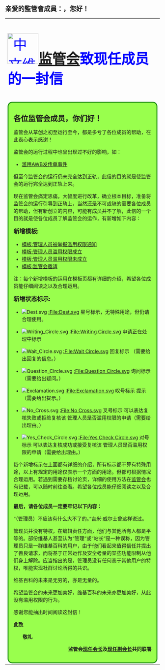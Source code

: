 == 亲爱的監管會成員：{{PAGENAME}}，您好！ == 
{| align="center" style="width:{{{width|100%}}}; margin-top:.5em; padding-top: 1em; padding-left: 1em; background: transparent; border:{{{border|solid medium lightblue}}}; -moz-border-radius: {{{radius|15px}}};-webkit-border-radius: {{{radius|15px}}};"      
| 
<div class="center" style="color:blue;font-size: 45px;">[[File:Wikipedia-logo-v2-zh.svg|100px|中文维基百科]]'''[[Wikipedia:监管会|监管会]]致现任成员的一封信'''</div>
 
<div style="border: 3px solid #138808; background: #99FF4D; padding: 1em; -moz-border-radius: 15px; -webkit-border-radius: 15px; border-radius: 15px;">

<span style="font-size:150%;"> '''各位监管会成员，你们好！'''</span>

监管会从草创之初至运行至今，都是多亏了各位成员的帮助，在此衷心表示感谢！

监管会的运行过程中也曾出现过不好的影响，如：

* [[Wikipedia_talk:監管會#請監管會勿濫用AWB發傳單|滥用AWB发传单事件]]

但至今监管会的运行仍未完全达到正轨，此信的目的就是使监管会的运行完全达到正轨上来。

现在监管会痛定思痛，大幅度进行改革，确立根本目标，准备将监管会的运行引导到正轨上，当然还是不可或缺的需要各位成员的帮助，但有新创立的内容，可能有成员并不了解，此信的一个目的就是使各位成员了解监管会的运作，有新增如下内容：



<big>'''新增模板:'''</big>


* [[模板:管理人员被举报滥用权限通知]]
* [[模板:管理人员滥用权限成立]]
* [[模板:管理人员滥用权限未成立]]
* [[模板:监管会邀请]]



注：每个新增模板的运用在模板页都有详细的介绍，希望各位成员能仔细阅读之以及合理运用。



<big>'''新增状态标示:'''</big>


* [[File:Dest.svg]]   [[:File:Dest.svg]]   星号标示，无特殊用途，但仍请合理使用。

* [[File:Writing Circle.svg]]   [[:File:Writing Circle.svg]]   申请正在处理中标示  

* [[File:Wait Circle.svg]]   [[:File:Wait Circle.svg]]   回复标示  （需要给出回复的信息。）

* [[File:Question Circle.svg]]   [[:File:Question Circle.svg]]   询问标示  （需要给出疑问。）

* [[File:Exclamation.svg]]   [[:File:Exclamation.svg]]   叹号标示  提示（需要给出提示。）

* [[File:No Cross.svg]]   [[:File:No Cross.svg]]   叉号标示  可以表达复核失败或拒绝复核该 管理人员是否滥用权限的申请（需要给出理由。）

* [[File:Yes Check Circle.svg]]   [[:File:Yes Check Circle.svg]]   对号标示   可以表达复核成功或接受复核该 管理人员是否滥用权限的申请（需要给出理由。）


每个新增标示在上面都有详细的介绍，所有标示都不算有特殊用途，以上有规定的用途仅表示一个方面的用途。但都可根据情况合理运用。若遇到需要存档讨论页，详细的使用方法在[[wikipedia:监管会|监管会]]也有记载，可以随时前往查看。希望各位成员能仔细阅读之以及合理运用。



'''最后，请各位成员一定要牢记以下内容：'''


“（管理员）不应该有什么大不了的。”吉米·威尔士曾这样说过。

管理员并没有特权，在编辑责任方面，他们与其他所有人都是平等的。部份维基人甚至认为“管理”或“站长”是一种误称，因为管理员只是一群维基百科的用户，由于他们看起来值得信任并提出了善良请求，而将基于正常运作及安全考量的某些功能限制从他们身上解除。应当指出的是，管理员没有任何高于其他用户的特权，唯能实现社群讨论所得的共识。

维基百科的未来是无穷的，亦是无量的。

希望监管会的未来更加美好，维基百科的未来亦更加美好，从此没有滥用权限的行为。

感谢您能抽出时间阅读这封信！


'''此致'''

&nbsp; &nbsp; &nbsp; &nbsp;'''敬礼'''

<div style="text-align: right;">'''监管会[[User:Hkjacksonhk|现任会长]]及[[User:The_powder_toy|现任副会长]]共同联署'''</div></div>

|}
<noinclude>{{doc}}</noinclude>